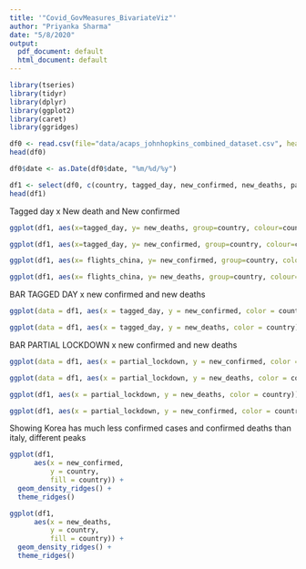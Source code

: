 ```yaml
---
title: '"Covid_GovMeasures_BivariateViz"'
author: "Priyanka Sharma"
date: "5/8/2020"
output:
  pdf_document: default
  html_document: default
---
```


```r
library(tseries)    
library(tidyr)
library(dplyr)
library(ggplot2)
library(caret)
library(ggridges)

df0 <- read.csv(file="data/acaps_johnhopkins_combined_dataset.csv", header=TRUE)
head(df0)

df0$date <- as.Date(df0$date, "%m/%d/%y")

df1 <- select(df0, c(country, tagged_day, new_confirmed, new_deaths, partial_lockdown, flights_china, school_closure))
head(df1)
```

Tagged day x New death and New confirmed 
```r
ggplot(df1, aes(x=tagged_day, y= new_deaths, group=country, colour=country)) + geom_path() + geom_point()

ggplot(df1, aes(x=tagged_day, y= new_confirmed, group=country, colour=country)) + geom_path() + geom_point()

```
```r
ggplot(df1, aes(x= flights_china, y= new_confirmed, group=country, colour=country)) + geom_path() + geom_point()

ggplot(df1, aes(x= flights_china, y= new_deaths, group=country, colour=country)) + geom_path() + geom_point()
```



BAR TAGGED DAY x new confirmed and new deaths
```r
ggplot(data = df1, aes(x = tagged_day, y = new_confirmed, color = country)) + geom_bar(stat = "identity") 

ggplot(data = df1, aes(x = tagged_day, y = new_deaths, color = country)) + geom_bar(stat = "identity") 
```

BAR PARTIAL LOCKDOWN x new confirmed and new deaths 
```r
ggplot(data = df1, aes(x = partial_lockdown, y = new_confirmed, color = country)) + geom_bar(stat = "identity") 

ggplot(data = df1, aes(x = partial_lockdown, y = new_deaths, color = country)) + geom_bar(stat = "identity") 
```


```r
ggplot(df1, aes(x = partial_lockdown, y = new_deaths, color = country)) + geom_line()

ggplot(df1, aes(x = partial_lockdown, y = new_confirmed, color = country)) + geom_line()
```

Showing Korea has much less confirmed cases and confirmed deaths than italy, different peaks 
```r
ggplot(df1, 
      aes(x = new_confirmed, 
          y = country, 
          fill = country)) +
  geom_density_ridges() + 
  theme_ridges() 

ggplot(df1, 
      aes(x = new_deaths, 
          y = country, 
          fill = country)) +
  geom_density_ridges() + 
  theme_ridges() 
```













